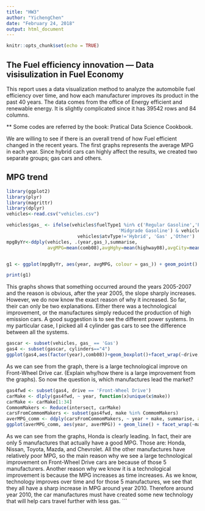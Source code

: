 ---
title: "HW3"
author: "YichengChen"
date: "February 24, 2018"
output: html_document
---

```{r setup, include=FALSE}
knitr::opts_chunk$set(echo = TRUE)
```

## The Fuel efficiency innovation --- Data visisulization in Fuel Economy

This report uses a data visualization method to analyze the automobile fuel efficiency over time, and how each manufacturer improves its product in the past 40 years. The data comes from the office of Energy efficient and renewable energy. It is slightly complicated since it has 39542 rows and 84 columns. 

** Some codes are referred by the book: Pratical Data Science Cookbook.

We are willing to see if there is an overall trend of how Fuel efficient changed in the recent years. The first graphs represents the average MPG in each year. Since hybrid cars can highly affect the results, we created two separate groups; gas cars and others.

## MPG trend 

```{r graph1, echo= FALSE}
library(ggplot2)
library(plyr)
library(magrittr)
library(dplyr)
vehicles<-read.csv("vehicles.csv")

vehicles$gas_ <- ifelse(vehicles$fuelType1 %in% c('Regular Gasoline','Premiun Gasoline',
                                         'Midgrade Gasoline') & vehicles$fuelType2 =="" &
                          vehicles$atvType!='Hybrid', 'Gas' ,'Other')
mpgByYr<-ddply(vehicles, .(year,gas_),summarise,
               avgMPG=mean(comb08),avgHghy=mean(highway08),avgCity=mean(city08))


g1 <- ggplot(mpgByYr, aes(year, avgMPG, colour = gas_)) + geom_point() + geom_smooth() + xlab('Year') + ylab('Average MPG') + ggtitle('Trend of MPG')

print(g1)


```

This graphs shows that something occurred around the years 2005-2007 and the reason is obvious, after the year 2005, the slope sharply increases. However, we do now know the exact reason of why it increased. So far, their can only be two explanations. Either there was a technological improvement, or the manufactures simply reduced the production of high emission cars. A good suggestion is to see the different power systems. In my particular case, I picked all 4 cylinder gas cars to see the difference between all the systems.



```{r power system, echo=FALSE}
gascar <- subset(vehicles, gas_ == 'Gas')
gas4 <- subset(gascar, cylinders=="4")
ggplot(gas4,aes(factor(year),comb08))+geom_boxplot()+facet_wrap(~drive,ncol=2)+theme(axis.text.x=element_text(angle = 45))+labs(x="Year",y="MPG")+ ggtitle('4 cylinders power system')
```

As we can see from the graph, there is a large technological improve on Front-Wheel Drive car. (Explain why/how there is a large improvement from the graphs). So now the question is, which manufactures lead the market?

```{r manufactor, echo = FALSE}
gas4fwd <- subset(gas4, drive == 'Front-Wheel Drive')
carMake <- dlply(gas4fwd, ~ year, function(x)unique(x$make))
carMake <- carMake[1:34]
CommomMakers <- Reduce(intersect, carMake)
carsFromCommomMakers <- subset(gas4fwd, make %in% CommomMakers)
averMPG_comm <- ddply(carsFromCommomMakers, ~ year + make, summarise, averMPG = mean(comb08))
ggplot(averMPG_comm, aes(year, averMPG)) + geom_line() + facet_wrap(~make,nrow = 3)+ ggtitle('Manufactors')
```

As we can see from the graphs, Honda is clearly leading. In fact, their are only 5 manufactures that actually have a good MPG. Those are: Honda, Nissan, Toyota, Mazda, and Chevrolet. All the other manufactures have relatively poor MPG, so the main reason why we see a large technological improvement on Front-Wheel Drive cars are because of those 5 manufacturers. Another reason why we know it is a technological improvement is because the MPG increases as time increases. As we know, technology improves over time and for those 5 manufactures, we see that they all have a sharp increase in MPG around year 2010. Therefore around year 2010, the car manufactures must have created some new technology that will help cars travel further with less gas. ```

